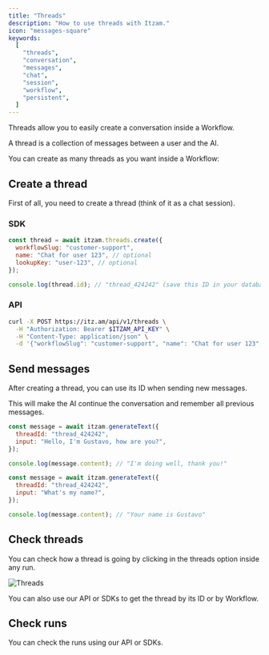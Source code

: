 ```yaml
---
title: "Threads"
description: "How to use threads with Itzam."
icon: "messages-square"
keywords:
  [
    "threads",
    "conversation",
    "messages",
    "chat",
    "session",
    "workflow",
    "persistent",
  ]
---
```


Threads allow you to easily create a conversation inside a Workflow.

A thread is a collection of messages between a user and the AI.

You can create as many threads as you want inside a Workflow:

## Create a thread

First of all, you need to create a thread (think of it as a chat session).

### SDK

```javascript
const thread = await itzam.threads.create({
  workflowSlug: "customer-support",
  name: "Chat for user 123", // optional
  lookupKey: "user-123", // optional
});

console.log(thread.id); // "thread_424242" (save this ID in your database)
```

### API

```bash
curl -X POST https://itz.am/api/v1/threads \
  -H "Authorization: Bearer $ITZAM_API_KEY" \
  -H "Content-Type: application/json" \
  -d '{"workflowSlug": "customer-support", "name": "Chat for user 123", "lookupKey": "user-123"}'
```

## Send messages

After creating a thread, you can use its ID when sending new messages.

This will make the AI continue the conversation and remember all previous messages.

```javascript
const message = await itzam.generateText({
  threadId: "thread_424242",
  input: "Hello, I'm Gustavo, how are you?",
});

console.log(message.content); // "I'm doing well, thank you!"
```

```javascript
const message = await itzam.generateText({
  threadId: "thread_424242",
  input: "What's my name?",
});

console.log(message.content); // "Your name is Gustavo"
```

## Check threads

You can check how a thread is going by clicking in the threads option inside any run.

![Threads](/images/threads-in-run.png)

You can also use our API or SDKs to get the thread by its ID or by Workflow.

## Check runs

You can check the runs using our API or SDKs.
